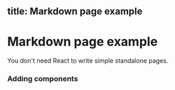 
## title: Markdown page example

# Markdown page example

You don't need React to write simple standalone pages.

### Adding components

<Counter />
